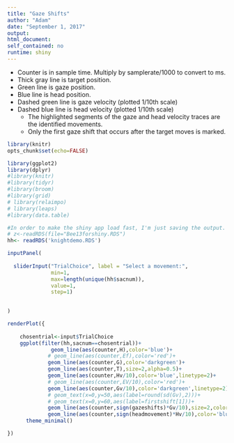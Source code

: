 ```yaml
---
title: "Gaze Shifts"
author: "Adam"
date: "September 1, 2017"
output: 
html_document: 
self_contained: no
runtime: shiny
---
```


* Counter is in sample time. Multiply by samplerate/1000 to convert to ms. 
* Thick gray line is target position.
* Green line is gaze position.
* Blue line is head position.
* Dashed green line is gaze velocity (plotted 1/10th scale)
* Dashed blue line is head velocity (plotted 1/10th scale)  
     + The highlighted segments of the gaze and head velocity traces are the identified movements.
     + Only the first gaze shift that occurs after the target moves is marked.


```r
library(knitr)
opts_chunk$set(echo=FALSE)
```

```r

library(ggplot2)
library(dplyr)
#library(knitr)
#library(tidyr)
#library(broom)
#library(grid)
# library(relaimpo)
# library(leaps)
#library(data.table)

```


```R
#In order to make the shiny app load fast, I'm just saving the output. See BoostrapSaccades.Rmd for the actual analysis.
# z<-readRDS(file="Bee13forshiny.RDS")
hh<- readRDS('knightdemo.RDS')

inputPanel(
  
  sliderInput("TrialChoice", label = "Select a movement:",
              min=1,
              max=length(unique(hh$sacnum)),
              value=1,
              step=1)
  

)

renderPlot({
  
    chosentrial<-input$TrialChoice
    ggplot(filter(hh,sacnum==chosentrial))+
              geom_line(aes(counter,H),color='blue')+
             # geom_line(aes(counter,Ef),color='red')+
             geom_line(aes(counter,G),color='darkgreen')+
             geom_line(aes(counter,T),size=2,alpha=0.5)+
             geom_line(aes(counter,Hv/10),color='blue',linetype=2)+
             # geom_line(aes(counter,EV/10),color='red')+
             geom_line(aes(counter,Gv/10),color='darkgreen',linetype=2)+
             # geom_text(x=0,y=50,aes(label=round(sd(Gv),2)))+
             # geom_text(x=0,y=60,aes(label=firstshift[1]))+
             geom_line(aes(counter,sign(gazeshifts)*Gv/10),size=2,color='darkgreen',alpha=0.5)+
             geom_line(aes(counter,sign(headmovement)*Hv/10),color='blue',size=2,alpha=0.5)+
      theme_minimal()

})

```



